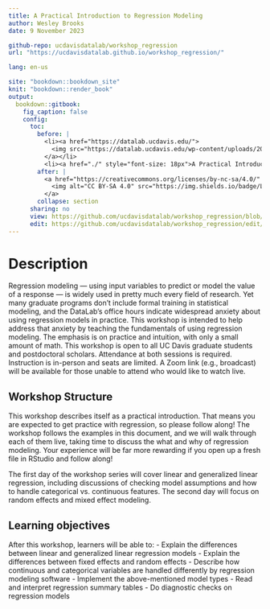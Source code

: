 ```yaml
---
title: A Practical Introduction to Regression Modeling
author: Wesley Brooks
date: 9 November 2023

github-repo: ucdavisdatalab/workshop_regression
url: "https://ucdavisdatalab.github.io/workshop_regression/"

lang: en-us

site: "bookdown::bookdown_site"
knit: "bookdown::render_book"
output:
  bookdown::gitbook:
    fig_caption: false
    config:
      toc:
        before: |
          <li><a href="https://datalab.ucdavis.edu/">
            <img src="https://datalab.ucdavis.edu/wp-content/uploads/2019/07/datalab-logo-full-color-rgb-1.png" style="height: 100%; width: 100%; object-fit: contain" />
          </a></li>
          <li><a href="./" style="font-size: 18px">A Practical Introduction to Regression Modeling</a></li>
        after: |
          <a href="https://creativecommons.org/licenses/by-nc-sa/4.0/" target="_blank">
            <img alt="CC BY-SA 4.0" src="https://img.shields.io/badge/License-CC%20BY--NC--SA%204.0-lightgrey.svg" style="float: right; padding-right: 10px;" />
          </a>
        collapse: section
      sharing: no
      view: https://github.com/ucdavisdatalab/workshop_regression/blob/master/%s
      edit: https://github.com/ucdavisdatalab/workshop_regression/edit/master/%s
---
```


# Description
Regression modeling — using input variables to predict or model the value of a response — is widely used in pretty much every field of research. Yet many graduate programs don't include formal training in statistical modeling, and the DataLab's office hours indicate widespread anxiety about using regression models in practice. This workshop is intended to help address that anxiety by teaching the fundamentals of using regression modeling. The emphasis is on practice and intuition, with only a small amount of math. This workshop is open to all UC Davis graduate students and postdoctoral scholars. Attendance at both sessions is required. Instruction is in-person and seats are limited. A Zoom link (e.g., broadcast) will be available for those unable to attend who would like to watch live.

## Workshop Structure
This workshop describes itself as a practical introduction. That means you are expected to get practice with regression, so please follow along! The workshop follows the examples in this document, and we will walk through each of them live, taking time to discuss the what and why of regression modeling. Your experience will be far more rewarding if you open up a fresh file in RStudio and follow along!

The first day of the workshop series will cover linear and generalized linear regression, including discussions of checking model assumptions and how to handle categorical vs. continuous features. The second day will focus on random effects and mixed effect modeling.

## Learning objectives
After this workshop, learners will be able to:
- Explain the differences between linear and generalized linear regression models
- Explain the differences between fixed effects and random effects
- Describe how continuous and categorical variables are handled differently by regression modeling software
- Implement the above-mentioned model types
- Read and interpret regression summary tables
- Do diagnostic checks on regression models
